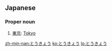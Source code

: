 ==Japanese==

===Proper noun===
{{ja-pos|h|proper|rom=Tōkyō}}

# [[東京]]: [[Tokyo]]

[[zh-min-nan:とうきょう]]
[[ko:とうきょう]]
[[lo:とうきょう]]